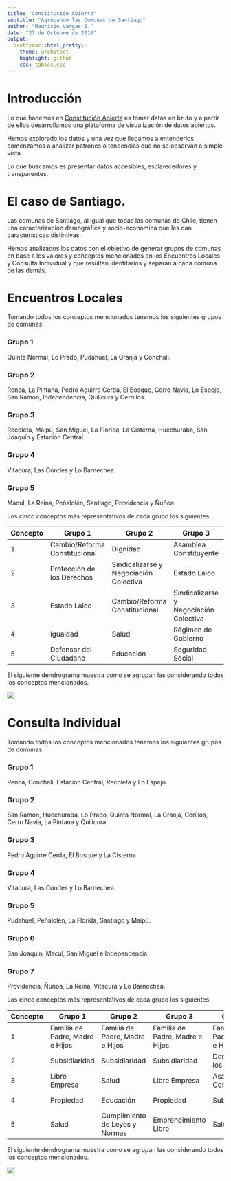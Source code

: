 ```yaml
---
title: "Constitución Abierta"
subtitle: "Agrupando las Comunas de Santiago"
author: "Mauricio Vargas S."
date: "27 de Octubre de 2016"
output:
  prettydoc::html_pretty:
    theme: architect
    highlight: github
    css: tables.css
---
```


# Introducción

Lo que hacemos en [Constitución Abierta](www.constitucionabierta.cl) es tomar datos en bruto y a partir de ellos desarrollamos una plataforma de visualización de datos abiertos. 

Hemos explorado los datos y una vez que llegamos a entenderlos comenzamos a analizar patrones o tendencias que no se observan a simple vista. 

Lo que buscamos es presentar datos accesibles, esclarecedores y transparentes.

# El caso de Santiago.

Las comunas de Santiago, al igual que todas las comunas de Chile, tienen una caracterización demográfica y socio-económica que les dan características distintivas. 

Hemos analizados los datos con el objetivo de generar grupos de comunas en base a los valores y conceptos mencionados en los Encuentros Locales y Consulta Individual y que resultan identitarios y separan a cada comuna de las demás.

# Encuentros Locales 

Tomando todos los conceptos mencionados tenemos los siguientes grupos de comunas.

### Grupo 1

Quinta Normal, Lo Prado, Pudahuel, La Granja y Conchalí.

### Grupo 2

Renca, La Pintana, Pedro Aguirre Cerda, El Bosque, Cerro Navia, Lo Espejo, San Ramón, Independencia, Quilicura y Cerrillos.

### Grupo 3

Recoleta, Maipú, San Miguel, La Florida, La Cisterna, Huechuraba, San Joaquín y Estación Central.

### Grupo 4

Vitacura, Las Condes y Lo Barnechea.

### Grupo 5

Macul, La Reina, Peñalolén, Santiago, Providencia y Ñuñoa.

Los cinco conceptos más representativos de cada grupo los siguientes.

|Concepto|Grupo 1                      |Grupo 2                               |Grupo 3                               |Grupo 4                |Grupo 5                 |
|--------|-----------------------------|--------------------------------------|--------------------------------------|-----------------------|------------------------|
|1       |Cambio/Reforma Constitucional|Dignidad                              |Asamblea Constituyente                |Banco Central          |Voto Obligatorio        |
|2       |Protección de los Derechos   |Sindicalizarse y Negociación Colectiva|Estado Laico                          |Propiedad              |Democracia Participativa|
|3       |Estado Laico                 |Cambio/Reforma Constitucional         |Sindicalizarse y Negociación Colectiva|Familia                |Asamblea Constituyente  |
|4       |Igualdad                     |Salud                                 |Régimen de Gobierno                   |Libre Empresa          |Estado Laico            |
|5       |Defensor del Ciudadano       |Educación                             |Seguridad Social                      |Tribunal Constitucional|Equidad                 |

El siguiente dendrograma muestra como se agrupan las considerando todos los conceptos mencionados.

![](images/ConceptosPorComunasTFIDF_dendrograma_santiago.png)

# Consulta Individual

Tomando todos los conceptos mencionados tenemos los siguientes grupos de comunas.

### Grupo 1

Renca, Conchalí, Estación Central, Recoleta y Lo Espejo.

### Grupo 2

San Ramón, Huechuraba, Lo Prado, Quinta Normal, La Granja, Cerillos, Cerro Navia, La Pintana y Quilicura.

### Grupo 3

Pedro Aguirre Cerda, El Bosque y La Cisterna.

### Grupo 4

Vitacura, Las Condes y Lo Barnechea.

### Grupo 5

Pudahuel, Peñalolén, La Florida, Santiago y Maipú.

### Grupo 6

San Joaquín, Macul, San Miguel e Independencia.

### Grupo 7

Providencia, Ñuñoa, La Reina, Vitacura y Lo Barnechea.

Los cinco conceptos más representativos de cada grupo los siguientes.

|Concepto|Grupo 1                        |Grupo 2                        |Grupo 3                        |Grupo 4                        |Grupo 5                                 |Grupo 6                 |
|--------|-------------------------------|-------------------------------|-------------------------------|-------------------------------|----------------------------------------|------------------------|
|1       |Familia de Padre, Madre e Hijos|Familia de Padre, Madre e Hijos|Familia de Padre, Madre e Hijos|Familia de Padre, Madre e Hijos|Salud                                   |Tribunal Constitucional |
|2       |Subsidiaridad                  |Subsidiaridad                  |Subsidiaridad                  |Derechos de los Animales       |Derechos Humanos                        |Banco Central           |
|3       |Libre Empresa                  |Salud                          |Libre Empresa                  |Asamblea Constituyente         |Educación                               |Derechos de los Animales|
|4       |Propiedad                      |Educación                      |Propiedad                      |Subsidiaridad                  |Protección/Conservación de la Naturaleza|Propiedad               |
|5       |Salud                          |Cumplimiento de Leyes y Normas |Emprendimiento Libre           |Salud                          |Asamblea Constituyente                  |Libre Empresa           |

El siguiente dendrograma muestra como se agrupan las considerando todos los conceptos mencionados.

![](images/CIConceptosTFIDF_dendrograma_santiago.png)
